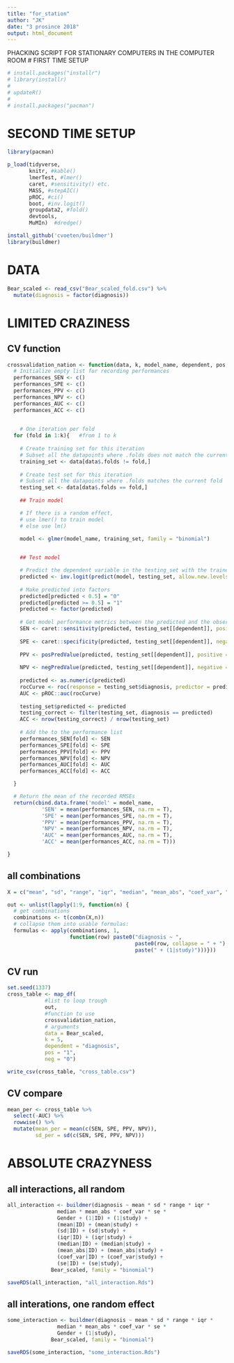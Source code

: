 ```yaml
---
title: "for_station"
author: "JK"
date: "3 prosince 2018"
output: html_document
---
```


PHACKING SCRIPT FOR STATIONARY COMPUTERS IN THE COMPUTER ROOM
# FIRST TIME SETUP
```r
# install.packages("installr")
# library(installr)
# 
# updateR()
# 
# install.packages("pacman")
```

# SECOND TIME SETUP
```r
library(pacman)

p_load(tidyverse, 
       knitr, #kable()
       lmerTest, #lmer()
       caret, #sensitivity() etc.
       MASS, #stepAIC()
       pROC, #ci()
       boot, #inv.logit()
       groupdata2, #fold()
       devtools,
       MuMIn)  #dredge()

install_github('cvoeten/buildmer')
library(buildmer)
```


# DATA
```r
Bear_scaled <- read_csv("Bear_scaled_fold.csv") %>%
  mutate(diagnosis = factor(diagnosis))
```


# LIMITED CRAZINESS 
## CV function
```r
crossvalidation_nation <- function(data, k, model_name, dependent, pos, neg) {
  # Initialize empty list for recording performances
  performances_SEN <- c()
  performances_SPE <- c()
  performances_PPV <- c()
  performances_NPV <- c()
  performances_AUC <- c()
  performances_ACC <- c()

  
    # One iteration per fold
  for (fold in 1:k){   #from 1 to k
    
    # Create training set for this iteration
    # Subset all the datapoints where .folds does not match the current fold
    training_set <- data[data$.folds != fold,]
    
    # Create test set for this iteration
    # Subset all the datapoints where .folds matches the current fold
    testing_set <- data[data$.folds == fold,]
    
    ## Train model

    # If there is a random effect,
    # use lmer() to train model
    # else use lm()
    
    model <- glmer(model_name, training_set, family = "binomial")


    ## Test model

    # Predict the dependent variable in the testing_set with the trained model
    predicted <- inv.logit(predict(model, testing_set, allow.new.levels=TRUE))
    
    # Make predicted into factors
    predicted[predicted < 0.5] = "0"
    predicted[predicted >= 0.5] = "1"
    predicted <- factor(predicted)
    
    # Get model performance metrics between the predicted and the observed
    SEN <- caret::sensitivity(predicted, testing_set[[dependent]], positive = pos)
    
    SPE <- caret::specificity(predicted, testing_set[[dependent]], negative = neg)
    
    PPV <- posPredValue(predicted, testing_set[[dependent]], positive = pos)
    
    NPV <- negPredValue(predicted, testing_set[[dependent]], negative = neg)
    
    predicted <- as.numeric(predicted)
    rocCurve <- roc(response = testing_set$diagnosis, predictor = predicted)
    AUC <- pROC::auc(rocCurve)
    
    testing_set$predicted <- predicted
    testing_correct <- filter(testing_set, diagnosis == predicted)
    ACC <- nrow(testing_correct) / nrow(testing_set)
    
    # Add the to the performance list
    performances_SEN[fold] <- SEN
    performances_SPE[fold] <- SPE
    performances_PPV[fold] <- PPV
    performances_NPV[fold] <- NPV
    performances_AUC[fold] <- AUC
    performances_ACC[fold] <- ACC

  }

  # Return the mean of the recorded RMSEs
  return(cbind.data.frame('model' = model_name,
           'SEN' = mean(performances_SEN, na.rm = T),
           'SPE' = mean(performances_SPE, na.rm = T),
           'PPV' = mean(performances_PPV, na.rm = T),
           'NPV' = mean(performances_NPV, na.rm = T),
           'AUC' = mean(performances_AUC, na.rm = T),
           'ACC' = mean(performances_ACC, na.rm = T)))

}
```


## all combinations
```r
X = c("mean", "sd", "range", "iqr", "median", "mean_abs", "coef_var", "se", "Gender")

out <- unlist(lapply(1:9, function(n) {
  # get combinations
  combinations <- t(combn(X,n))
  # collapse them into usable formulas:
  formulas <- apply(combinations, 1, 
                    function(row) paste0("diagnosis ~ ", 
                                         paste0(row, collapse = " + "),
                                         paste(" + (1|study)")))}))

```


## CV run
```r
set.seed(1337)
cross_table <- map_df(
            #list to loop trough
            out,
            #function to use
            crossvalidation_nation,
            # arguments
            data = Bear_scaled, 
            k = 5,
            dependent = "diagnosis", 
            pos = "1", 
            neg = "0")

write_csv(cross_table, "cross_table.csv")
```

## CV compare
```r
mean_per <- cross_table %>%
  select(-AUC) %>%
  rowwise() %>%
  mutate(mean_per = mean(c(SEN, SPE, PPV, NPV)),
         sd_per = sd(c(SEN, SPE, PPV, NPV)))
```



# ABSOLUTE CRAZYNESS
## all interactions, all random
```r
all_interaction <- buildmer(diagnosis ~ mean * sd * range * iqr * 
                median * mean_abs * coef_var * se * 
                Gender + (1|ID) + (1|study) + 
                (mean|ID) + (mean|study) +
                (sd|ID) + (sd|study) +
                (iqr|ID) + (iqr|study) +
                (median|ID) + (median|study) +
                (mean_abs|ID) + (mean_abs|study) +
                (coef_var|ID) + (coef_var|study) +
                (se|ID) + (se|study), 
              Bear_scaled, family = "binomial")

saveRDS(all_interaction, "all_interaction.Rds")
```

## all interations, one random effect
```r
some_interaction <- buildmer(diagnosis ~ mean * sd * range * iqr * 
                median * mean_abs * coef_var * se * 
                Gender + (1|study), 
              Bear_scaled, family = "binomial")

saveRDS(some_interaction, "some_interaction.Rds")
```
